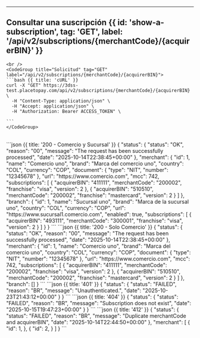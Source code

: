 


---

## Consultar una suscripción {{ id: 'show-a-subscription', tag: 'GET', label: '/api/v2/subscriptions/{merchantCode}/{acquirerBIN}' }}

<Row>
  <Col>
      <ApiReader
        path="/api/v2/subscriptions/{merchantCode}/{acquirerBIN}"
        method="GET"
        api={props.refs}
      />
  </Col>
  <Col sticky>

    <br />
    <CodeGroup title="Solicitud" tag="GET" label="/api/v2/subscriptions/{merchantCode}/{acquirerBIN}">
    ```bash {{ title: 'cURL' }}
    curl -X "GET" https://3dss-test.placetopay.com/api/v2/subscriptions/{merchantCode}/{acquirerBIN} \
      -H "Content-Type: application/json" \
      -H "Accept: application/json" \
      -H "Authorization: Bearer ACCESS_TOKEN" \

    ```
    </CodeGroup>
  </Col>
</Row>

<Row>
  <Col>
    <ApiReader
      path="/api/v2/subscriptions/{merchantCode}/{acquirerBIN}"
      method="get"
      type="response"
      api={props.refs}
    />
  </Col>

  <Col sticky>
    <br />
    <CodeGroup title="Respuesta">
    ```json {{ title: '200 - Comercio y Sucursal' }}
    {
      "status": {
        "status": "OK",
        "reason": "00",
        "message": "The request has been successfully processed",
        "date": "2025-10-14T22:38:45+00:00"
      },
      "merchant": {
        "id": 1,
        "name": "Comercio uno",
        "brand": "Marca del comercio uno",
        "country": "COL",
        "currency": "COP",
        "document": {
          "type": "NIT",
          "number": "12345678"
        },
        "url": "https://www.comercio.com",
        "mcc": 742,
        "subscriptions": [
          {
            "acquirerBIN": "411111",
            "merchantCode": "200002",
            "franchise": "visa",
            "version": 2
          },
          {
            "acquirerBIN": "510510",
            "merchantCode": "200002",
            "franchise": "mastercard",
            "version": 2
          }
        ]
      },
      "branch": {
        "id": 1,
        "name": "Sucursal uno",
        "brand": "Marca de la sucursal uno",
        "country": "COL",
        "currency": "COP",
        "url": "https://www.sucursal1.comercio.com",
        "enabled": true,
        "subscriptions": [
          {
            "acquirerBIN": "493111",
            "merchantCode": "300001",
            "franchise": "visa",
            "version": 2
          }
        ]
      }
    }
    ```
    ```json {{ title: '200 - Solo Comercio' }}
    {
      "status": {
        "status": "OK",
        "reason": "00",
        "message": "The request has been successfully processed",
        "date": "2025-10-14T22:38:45+00:00"
      },
      "merchant": {
        "id": 1,
        "name": "Comercio uno",
        "brand": "Marca del comercio uno",
        "country": "COL",
        "currency": "COP",
        "document": {
          "type": "NIT",
          "number": "12345678"
        },
        "url": "https://www.comercio.com",
        "mcc": 742,
        "subscriptions": [
          {
            "acquirerBIN": "411111",
            "merchantCode": "200002",
            "franchise": "visa",
            "version": 2
          },
          {
            "acquirerBIN": "510510",
            "merchantCode": "200002",
            "franchise": "mastercard",
            "version": 2
          }
        ]
      },
      "branch": []
    }
    ```
    ```json {{ title: '401' }}
    {
      "status": {
        "status": "FAILED",
        "reason": "BR",
        "message": "Unauthenticated.",
        "date": "2025-10-23T21:43:12+00:00"
      }
    }
    ```
    ```json {{ title: '404' }}
    {
      "status": {
        "status": "FAILED",
        "reason": "BR",
        "message": "Subscription does not exist",
        "date": "2025-10-15T19:47:23+00:00"
      }
    }
    ```
    ```json {{ title: '412' }}
    {
      "status": {
        "status": "FAILED",
        "reason": "BR",
        "message": "Duplicate merchantCode and acquirerBIN",
        "date": "2025-10-14T22:44:50+00:00"
      },
      "merchant": [
        {
          "id": 1,
        },
        {
          "id": 2,
        }
      ]
    }
    ```
    </CodeGroup>
  </Col>
</Row>
